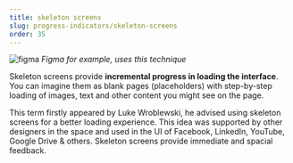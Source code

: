 ```yaml
---
title: skeleton screens
slug: progress-indicators/skeleton-screens
order: 35
---
```


<SlideTemplate title="What about Skeleton screens?">

![figma](/gif/skeleton_screens.gif)
_Figma for example, uses this technique_

Skeleton screens provide **incremental progress in loading the interface**. You can imagine them as blank pages (placeholders) with step-by-step loading of images, text and other content you might see on the page.

</SlideTemplate>

<Hint>
  This term firstly appeared by Luke Wroblewski, he advised using skeleton
  screens for a better loading experience. This idea was supported by other
  designers in the space and used in the UI of Facebook, LinkedIn, YouTube,
  Google Drive & others. Skeleton screens provide immediate and spacial
  feedback.
</Hint>
